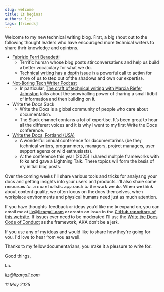 ```yaml
---
slug: welcome
title: It begins!
authors: liz
tags: [friends]
---
```


Welcome to my new technical writing blog. First, a big shout out to the following thought leaders who have encouraged more technical writers to share their knowledge and opinions. 
* [Fabrizio Ferri Benedetti](https://passo.uno/)
    * Terrific human whose blog posts stir conversations and help us build a better vocabulary for what we do.
    * [Technical writing has a depth issue](https://passo.uno/tech-writing-depth-issue/) is a powerful call to action for more of us to step out of the shadows and own our expertise.
* [Not-Boring Tech Writer Podcast](https://thenotboringtechwriter.com/)
    * In particular, [The craft of technical writing with Marcia Riefer Johnston](https://thenotboringtechwriter.com/episodes/the-craft-of-technical-writing-with-marcia-riefer-johnston) talks about the snowballing power of sharing a small tidbit of information and then building on it.
* [Write the Docs Slack](https://www.writethedocs.org/slack/)
    * Write the Docs is a global community of people who care about documentation. 
    * The Slack channel contains a lot of expertise. It's been great to hear all the different voices and it is why I went to my first Write the Docs conference.
* [Write the Docs, Portland (USA)](https://www.writethedocs.org/conf/portland/2025/)
   * A wonderful annual conference for documentarians (be they technical writers, programmers, managers, project managers, user support agents or wild enthusiasts).
   * At the conference this year (2025) I shared multiple frameworks with folks and gave a Lightning Talk. These topics will form the basis of my initial blog posts.

Over the coming weeks I'll share various tools and tricks for analysing your docs and getting insights into your users and products. I'll also share some resources for a more holistic approach to the work we do. When we think about content quality, we often focus on the docs themselves, when workplace environments and physical humans need just as much attention.

If you have thoughts, feedback or ideas you'd like me to expand on, you can email me at liz@lizargall.com or create an issue in the [GitHub repository of this website](https://github.com/lizargall/lizargall.github.io/issues). If issues ever need to be moderated I'll use the [Write the Docs Code of Conduct](https://www.writethedocs.org/conf/portland/2025/code-of-conduct/) as the framework, AKA don't be a jerk.

If you use any of my ideas and would like to share how they're going for you, I'd love to hear from you as well.

Thanks to my fellow documentarians, you make it a pleasure to write for.

Good things,

Liz

*liz@lizargall.com*

*11 May 2025* 
